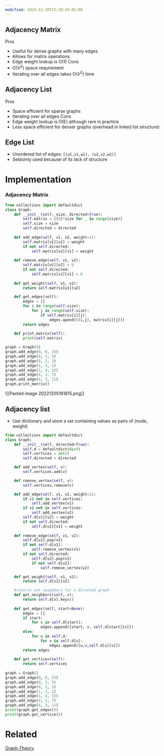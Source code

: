 ```yaml
---
modified: 2024-12-30T22:20:20-05:00
---
```

## Adjacency Matrix

Pros

- Useful for dense graphs with many edges
- Allows for matrix operations
- Edge weight lookup is O(1)
  Cons
- O($V^2$) space requirement
- Iterating over all edges takes O($V^2$) time

## Adjacency List

Pros

- Space efficient for sparse graphs
- Iterating over all edges
  Cons
- Edge weight lookup is O(E) although rare in practice
- Less space efficient for denser graphs (overhead in linked list structure)

## Edge List

- Unordered list of edges: `[(u1,v1,w1), (u2,v2,w2)]`
- Seldomly used because of its lack of structure

# Implementation

### Adjacency Matrix

```python
from collections import defaultdict
class Graph:
	def __init__(self, size, directed=True):
		self.matrix = [[0]*size for _ in range(size)]
		self.size = size
		self.directed = directed
	
	def add_edge(self, v1, v2, weight=1):
		self.matrix[v1][v2] = weight
		if not self.directed:
			self.matrix[v2][v1] = weight
		
	def remove_edge(self, v1, v2):
		self.matrix[v1][v2] = 0
		if not self.directed:
			self.matrix[v2][v1] = 0
			
	def get_weight(self, v1, v2):
		return self.matrix[u1][u2]

	def get_edges(self):
		edges = []
		for i in range(self.size):
			for j in range(self.size):
				if self.matrix[i][j]:
					edges.apend([(i,j), matrix[i][j]])
		return edges
		
	def print_matrix(self):
	    print(self.matrix)

graph = Graph(5)
graph.add_edge(0, 0, 25)
graph.add_edge(0, 1, 5)
graph.add_edge(0, 2, 3)
graph.add_edge(1, 3, 1)
graph.add_edge(1, 4, 15)
graph.add_edge(4, 2, 7)
graph.add_edge(4, 3, 11)
graph.print_matrix()
```

!\[[Pasted image 20221205181815.png]\]

## Adjacency list

- Use dictionary and store a set containing values as pairs of (node, weight)

```python
from collections import defaultdict
class Graph:
	def __init__(self, directed=True):
		self.d = defaultdict(dict)
		self.vertices = set()
		self.directed = directed

	def add_vertex(self, v):
		self.vertices.add(v)

	def remove_vertex(self, v):
		self.vertices.remove(v)

	def add_edge(self, v1, v2, weight=1):
		if v1 not in self.vertices:
			self.add_vertex(v1)
		if v2 not in self.vertices:
			self.add_vertex(v2)
		self.d[v1][v2] = weight
		if not self.directed:
			self.d[v2][v1] = weight
		
	def remove_edge(self, v1, v2):
		self.d[v1].pop(v2)
		if not self.d[v1]:
			self.remove_vertex(v1)
		if not self.directed:
			self.d[v2].pop(v1)
			if not self.d[v2]:
				self.remove_vertex(v2)

	def get_weight(self, v1, v2):
		return self.d[v1][v2]

	#returns out neighbors for a directed graph
	def get_neighbors(self, v):
		return self.d[v].keys()
		
	def get_edges(self, start=None):
		edges = []
		if start:
			for v in self.d[start]:
				edges.append([start, v, self.d[start][v]])
		else:
			for u in self.d:
			    for v in self.d[u]:
			        edges.append([u,v,self.d[u][v]])
		return edges
	
	def get_vertices(self):
	    return self.vertices
		
graph = Graph()
graph.add_edge(0, 0, 25)
graph.add_edge(0, 1, 5)
graph.add_edge(0, 2, 3)
graph.add_edge(1, 3, 1)
graph.add_edge(1, 4, 15)
graph.add_edge(4, 2, 7)
graph.add_edge(4, 3, 11)
print(graph.get_edges())
print(graph.get_vertice())
```

# Related

[Graph-Theory](/Graphs/Graph-Theory.mdx)
